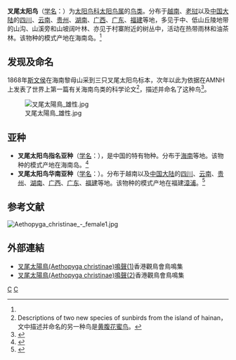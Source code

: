 {{Speciesbox
| genus = Aethopyga
| species = christinae
| image = Fork-tailed Sunbird.jpg
| image_caption = 雄性叉尾太阳鸟
| status = LC | status_system = iucn3.1
| status_ref = <ref name=iucn>{{IUCN2008 | assessors=BirdLife International | year=2008 | id=149072| title=Aethopyga christinae | downloaded=2009-4-10}}</ref>
| authority = (Swinhoe, 1869)<ref name='id4023'>{{cite web| url =http://www.bioinfo.cn/db05/BjdwSpecies.php?action=view&id=4023| title =叉尾太阳鸟| work =《中国动物物种编目数据库》| publisher =中国科学院微生物研究所| author =中国科学院动物研究所| accessdate =2009-04-04| deadurl =yes| archiveurl =https://web.archive.org/web/20160305053334/http://www.bioinfo.cn/db05/BjdwSpecies.php?action=view&id=4023| archivedate =2016-03-05}}</ref>
}}

'''叉尾太阳鸟'''（[[学名|学名]]：{{lang|la|''Aethopyga christinae''}}）为[[太阳鸟科|太阳鸟科]][[太阳鸟属|太阳鸟属]]的[[鸟类|鸟类]]。分布于[[越南|越南]]、[[老挝|老挝]]以及[[中国大陆|中国大陆]]的[[四川|四川]]、[[云南|云南]]、[[贵州|贵州]]、[[湖南|湖南]]、[[广西|广西]]、[[广东|广东]]、[[福建|福建]]等地，多见于中、低山丘陵地带的山沟、山溪旁和山坡阔叶林、亦见于村寨附近的树丛中，活动在热带雨林和油茶林。该物种的模式产地在海南岛。<ref name='id4023'/>

==发现及命名==
1868年[[斯文侯|斯文侯]]在海南黎母山采到三只叉尾太阳鸟标本，次年以此为依据在AMNH上发表了世界上第一篇有关海南鸟类的科学论文<ref name="有关海南鸟类的科学论文">Descriptions of two new species of sunbirds from the island of hainan，文中描述并命名的另一种鸟是[[黄腹花蜜鸟|黄腹花蜜鸟]]。</ref>，描述并命名了这种鸟<ref name="叉尾太阳鸟">{{cite journal | author = 巴帝 | year = 2012 | title = 叉尾太阳鸟——海南岛不寻常的花中食客 | journal = 中国鸟类观察 | volume = 85 | pages = 29 | url = http://birdwatcher.blogbus.com | accessdate = 2012-07-17 | doi =  | jstor =  | publisher = 《中国鸟类观察》编辑部 | archive-url = https://web.archive.org/web/20110813105551/http://birdwatcher.blogbus.com/ | archive-date = 2011-08-13 | dead-url = yes }}</ref>。

[[File:叉尾太陽鳥_雄性.jpg|thumb]]

== 亚种 ==
* '''叉尾太阳鸟指名亚种'''（[[学名|学名]]：{{lang|la|''Aethopyga christinae christinae''}}），是中国的特有物种。分布于[[海南|海南]]等地。该物种的模式产地在海南岛。<ref name='id4024'>{{cite web| url =http://www.bioinfo.cn/db05/BjdwSpecies.php?action=view&id=4024| title =叉尾太阳鸟指名亚种| work =《中国动物物种编目数据库》| publisher =中国科学院微生物研究所| author =中国科学院动物研究所| accessdate =2009-04-04| deadurl =yes| archiveurl =https://web.archive.org/web/20160305070949/http://www.bioinfo.cn/db05/BjdwSpecies.php?action=view&id=4024| archivedate =2016-03-05}}</ref>
* '''叉尾太阳鸟华南亚种'''（[[学名|学名]]：{{lang|la|''Aethopyga christinae latouchii''}}）。分布于越南以及[[中国大陆|中国大陆]]的[[四川|四川]]、[[云南|云南]]、[[贵州|贵州]]、[[湖南|湖南]]、[[广西|广西]]、[[广东|广东]]、[[福建|福建]]等地。该物种的模式产地在福建[[漳浦|漳浦]]。<ref name='id4025'>{{cite web| url =http://www.bioinfo.cn/db05/BjdwSpecies.php?action=view&id=4025| title =叉尾太阳鸟华南亚种| work =《中国动物物种编目数据库》| publisher =中国科学院微生物研究所| author =中国科学院动物研究所| accessdate =2009-04-04| deadurl =yes| archiveurl =https://web.archive.org/web/20160305023459/http://www.bioinfo.cn/db05/BjdwSpecies.php?action=view&id=4025| archivedate =2016-03-05}}</ref>

== 参考文献 ==
[[File:Aethopyga_christinae_-_female1.jpg|thumb]]
{{reflist}}

==外部連結==
*[http://www.hkbws.org.hk/web/chi/birdcall/Fsunbir1.wav 叉尾太陽鳥(Aethopyga christinae)鳴聲(1)]{{Wayback|url=http://www.hkbws.org.hk/web/chi/birdcall/Fsunbir1.wav |date=20150810051250 }}香港觀鳥會鳥鳴集
*[http://www.hkbws.org.hk/web/chi/birdcall/Fsunbird.wav 叉尾太陽鳥(Aethopyga christinae)鳴聲(2)]{{Wayback|url=http://www.hkbws.org.hk/web/chi/birdcall/Fsunbird.wav |date=20150810051154 }}香港觀鳥會鳥鳴集
{{Commons|Aethopyga christinae}}
{{Taxonbar|from=Q2742600}}

[[Category:太阳鸟属|C]]
[[Category:1869年描述的鸟类|C]]